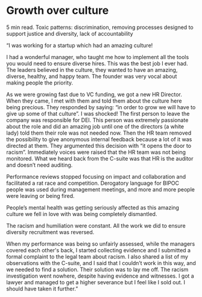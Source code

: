 # Growth over culture	

5 min read. 
Toxic patterns: discrimination, removing processes designed to support justice and diversity, lack of accountability

“I was working for a startup which had an amazing culture! 

I had a wonderful manager, who taught me how to implement all the tools you would need to ensure diverse hires. This was the best job I ever had. The leaders believed in the culture, they wanted to have an amazing, diverse, healthy, and happy team. The founder was very vocal about making people the priority.

As we were growing fast due to VC funding, we got a new HR Director. When they came, I met with them and told them about the culture here being precious. They responded by saying: “in order to grow we will have to give up some of that culture”. I was shocked! 
The first person to leave the company was responsible for DEI. This person was extremely passionate about the role and did an amazing job until one of the directors (a white lady) told them their role was not needed now. 
Then the HR team removed the possibility to give anonymous internal feedback because a lot of it was directed at them. They argumented this decision with “it opens the door to racism”. Immediately voices were raised that the HR team was not being monitored. What we heard back from the C-suite was that HR is the auditor and doesn’t need auditing.

Performance reviews stopped focusing on impact and collaboration and facilitated a rat race and competition. Derogatory language for BIPOC people was used during management meetings, and more and more people were leaving or being fired.

People’s mental health was getting seriously affected as this amazing culture we fell in love with was being completely dismantled.

The racism and humiliation were constant. All the work we did to ensure diversity recruitment was reversed.

When my performance was being so unfairly assessed, while the managers covered each other's back, I started collecting evidence and I submitted a formal complaint to the legal team about racism. I also shared a list of my observations with the C-suite, and I said that I couldn’t work in this way, and we needed to find a solution.
Their solution was to lay me off. 
The racism investigation went nowhere, despite having evidence and witnesses. I got a lawyer and managed to get a higher severance but I feel like I sold out. I should have taken it further.” 
